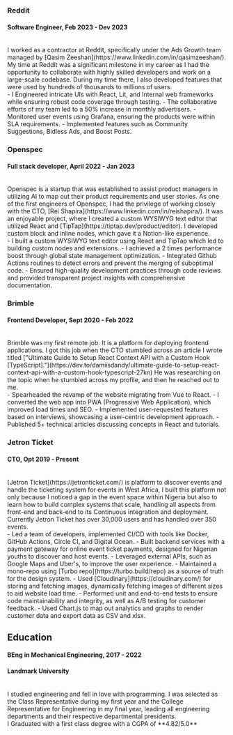 ### Reddit

#### Software Engineer, Feb 2023 - Dev 2023

<br />
I worked as a contractor at Reddit, specifically under the Ads Growth team managed
by [Qasim Zeeshan](https://www.linkedin.com/in/qasimzeeshan/). My time at Reddit
was a significant milestone in my career as I had the opportunity to collaborate
with highly skilled developers and work on a large-scale codebase. During my time
there, I also developed features that were used by hundreds of thousands to millions
of users.
<br />
- I Engineered intricate UIs with React, Lit, and Internal web frameworks while ensuring
robust code coverage through testing. - The collaborative efforts of my team led
to a 50% increase in monthly advertisers. - Monitored user events using Grafana,
ensuring the products were within SLA requirements. - Implemented features such as
Community Suggestions, Bidless Ads, and Boost Posts.
<Tools
  tools={[
    "React",
    "Web Components",
    "Lit",
    "Python",
    "Graphql",
    "Jest",
    "Playwright",
    "Graphana",
  ]}
/>
<Divider />

### Openspec

#### Full stack developer, April 2022 - Jan 2023

<br />
Openspec is a startup that was established to assist product managers in utilizing
AI to map out their product requirements and user stories. As one of the first engineers
of Openspec, I had the privilege of working closely with the CTO, [Rei Shapira](https://www.linkedin.com/in/reishapira/).
It was an enjoyable project, where I created a custom WYSIWYG text editor that utilized
React and [TipTap](https://tiptap.dev/product/editor). I developed custom block and
inline nodes, which gave it a Notion-like experience.
<br />
- I built a custom WYSIWYG text editor using React and TipTap which led to building
custom nodes and extensions. - I achieved a 2 times performance boost through global
state management optimization. - Integrated Github Actions routines to detect errors
and prevent the merging of suboptimal code. - Ensured high-quality development practices
through code reviews and provided transparent project insights with comprehensive
documentation.
<Tools
  tools={[
    "React",
    "Nodejs",
    "Cypress",
    "Figma",
    "OpenAI",
    "Github Actions",
    "Docker",
  ]}
/>
<Divider />

### Brimble

#### Frontend Developer, Sept 2020 - Feb 2022

<br />
Brimble was my first remote job. It is a platform for deploying frontend applications.
I got this job when the CTO stumbled across an article I wrote titled ["Ultimate
Guide to Setup React Context API with a Custom Hook [TypeScript]."](https://dev.to/damiisdandy/ultimate-guide-to-setup-react-context-api-with-a-custom-hook-typescript-27kn)
He was researching on the topic when he stumbled across my profile, and then he reached
out to me.
<br />
- Spearheaded the revamp of the website migrating from Vue to React. - I converted
the web app into PWA (Progressive Web Application), which improved load times and
SEO. - Implemented user-requested features based on interviews, showcasing a user-centric
development approach. - Published 5+ technical articles discussing concepts in React
and tutorials.
<Tools
  tools={["React", "Vuejs", "SCSS", "Nodejs", "Technical Writing", "PWA"]}
/>
<Divider />

### Jetron Ticket

#### CTO, Opt 2019 - Present

<br />
[Jetron Ticket](https://jetronticket.com/) is platform to discover events and handle
the ticketing system for events in West Africa, I built this platform not only because
I noticed a gap in the event space within Nigeria but also to learn how to build
complex systems that scale, handling all aspects from front-end and back-end to its
Continuous integration and deployment. Currently Jetron Ticket has over 30,000 users
and has handled over 350 events.
<br />
- Led a team of developers, implemented CI/CD with tools like Docker, GitHub Actions,
Circle CI, and Digital Ocean. - Built backend services with a payment gateway for
online event ticket payments, designed for Nigerian youths to discover and host events.
- Leveraged external APIs, such as Google Maps and Uber's, to improve the user experience.
- Maintained a mono-repo using [Turbo repo](https://turbo.build/repo) as a source
of truth for the design system. - Used [Cloudinary](https://cloudinary.com/) for
storing and fetching images, dynamically fetching images of different sizes to aid
website load time. - Performed unit and end-to-end tests to ensure code maintainability
and integrity, as well as A/B testing for customer feedback. - Used Chart.js to map
out analytics and graphs to render customer data and export data as CSV and xlsx.
<Tools
  tools={[
    "Python",
    "Nodejs",
    "React",
    "Nextjs",
    "AWS",
    "MongoDB",
    "PostgreSQL",
    "Jest",
    "Cypress",
    "Graphql",
    "JWT",
    "CI/CD",
  ]}
/>
<Divider />

## Education

#### BEng in Mechanical Engineering, 2017 - 2022

#### Landmark University

<br />
I studied engineering and fell in love with programming. I was selected as the Class
Representative during my first year and the College Representative for Engineering
in my final year, leading all engineering departments and their respective departmental
presidents.
<br />
I Graduated with a first class degree with a CGPA of **4.82/5.0**
<Tools
  tools={[
    "Machine Design",
    "Object oriented programming",
    "Micro-controllers",
    "Project management",
    "Robotics",
  ]}
/>
